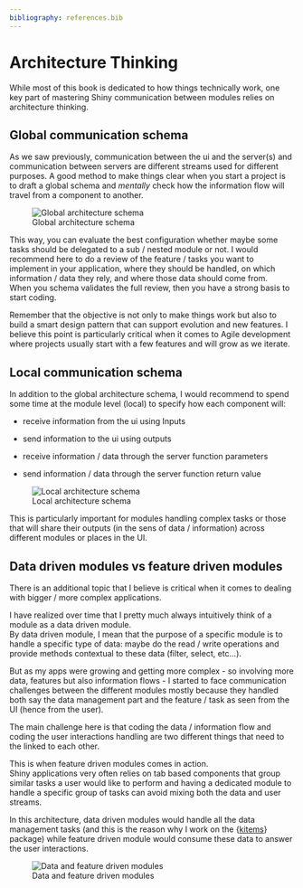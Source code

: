 ```yaml
---
bibliography: references.bib
---
```


# Architecture Thinking

While most of this book is dedicated to how things technically work, one key part of mastering Shiny communication between modules relies on architecture thinking.

## Global communication schema

As we saw previously, communication between the ui and the server(s) and communication between servers are different streams used for different purposes. A good method to make things clear when you start a project is to draft a global schema and *mentally* check how the information flow will travel from a component to another.

![Global architecture schema](image/architecture-thinking-global.png)

This way, you can evaluate the best configuration whether maybe some tasks should be delegated to a sub / nested module or not. I would recommend here to do a review of the feature / tasks you want to implement in your application, where they should be handled, on which information / data they rely, and where those data should come from.\
When you schema validates the full review, then you have a strong basis to start coding.

Remember that the objective is not only to make things work but also to build a smart design pattern that can support evolution and new features. I believe this point is particularly critical when it comes to Agile development where projects usually start with a few features and will grow as we iterate.

## Local communication schema

In addition to the global architecture schema, I would recommend to spend some time at the module level (local) to specify how each component will:

-   receive information from the ui using Inputs

-   send information to the ui using outputs

-   receive information / data through the server function parameters

-   send information / data through the server function return value

![Local architecture schema](image/architecture-thinking-local.png)

This is particularly important for modules handling complex tasks or those that will share their outputs (in the sens of data / information) across different modules or places in the UI.

## Data driven modules vs feature driven modules

There is an additional topic that I believe is critical when it comes to dealing with bigger / more complex applications.

I have realized over time that I pretty much always intuitively think of a module as a data driven module.\
By data driven module, I mean that the purpose of a specific module is to handle a specific type of data: maybe do the read / write operations and provide methods contextual to these data (filter, select, etc...).

But as my apps were growing and getting more complex - so involving more data, features but also information flows - I started to face communication challenges between the different modules mostly because they handled both say the data management part and the feature / task as seen from the UI (hence from the user).

The main challenge here is that coding the data / information flow and coding the user interactions handling are two different things that need to the linked to each other.

This is when feature driven modules comes in action.\
Shiny applications very often relies on tab based components that group similar tasks a user would like to perform and having a dedicated module to handle a specific group of tasks can avoid mixing both the data and user streams.

In this architecture, data driven modules would handle all the data management tasks (and this is the reason why I work on the {[kitems](https://github.com/thekangaroofactory/kitems)} package) while feature driven module would consume these data to answer the user interactions.

![Data and feature driven modules](image/architecture-thinking-modules.png)

